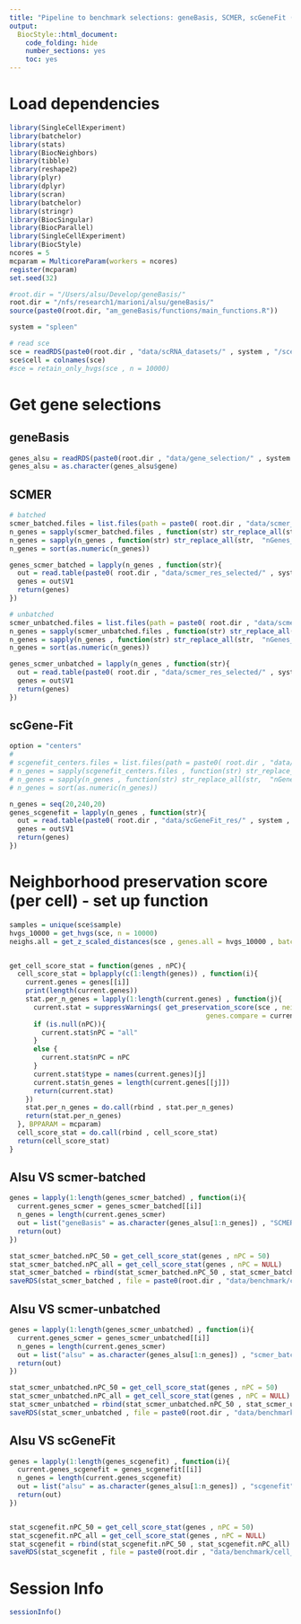 ```yaml
---
title: "Pipeline to benchmark selections: geneBasis, SCMER, scGeneFit (marker selection) for cell score"
output:
  BiocStyle::html_document:
    code_folding: hide
    number_sections: yes
    toc: yes  
---
```

# Load dependencies

```r


library(SingleCellExperiment)
library(batchelor)
library(stats)
library(BiocNeighbors)
library(tibble)
library(reshape2)
library(plyr)
library(dplyr)
library(scran)
library(batchelor)
library(stringr)
library(BiocSingular)
library(BiocParallel)
library(SingleCellExperiment)
library(BiocStyle)
ncores = 5
mcparam = MulticoreParam(workers = ncores)
register(mcparam)
set.seed(32)

#root.dir = "/Users/alsu/Develop/geneBasis/"
root.dir = "/nfs/research1/marioni/alsu/geneBasis/"
source(paste0(root.dir, "am_geneBasis/functions/main_functions.R"))

system = "spleen"

# read sce 
sce = readRDS(paste0(root.dir , "data/scRNA_datasets/" , system , "/sce_" , system , ".Rds"))
sce$cell = colnames(sce)
#sce = retain_only_hvgs(sce , n = 10000)

```



# Get gene selections

## geneBasis

```r

genes_alsu = readRDS(paste0(root.dir , "data/gene_selection/" , system , "/" , "gene_selection.Rds"))
genes_alsu = as.character(genes_alsu$gene)

```

## SCMER

```r


# batched
scmer_batched.files = list.files(path = paste0( root.dir , "data/scmer_res_selected/" , system , "/batched/" ))
n_genes = sapply(scmer_batched.files , function(str) str_replace_all(str,  ".txt" , ""))
n_genes = sapply(n_genes , function(str) str_replace_all(str,  "nGenes_" , ""))
n_genes = sort(as.numeric(n_genes))

genes_scmer_batched = lapply(n_genes , function(str){
  out = read.table(paste0( root.dir , "data/scmer_res_selected/" , system , "/batched/nGenes_" , str , ".txt") , header = F)
  genes = out$V1
  return(genes)
})

# unbatched
scmer_unbatched.files = list.files(path = paste0( root.dir , "data/scmer_res_selected/" , system , "/unbatched/" ))
n_genes = sapply(scmer_unbatched.files , function(str) str_replace_all(str,  ".txt" , ""))
n_genes = sapply(n_genes , function(str) str_replace_all(str,  "nGenes_" , ""))
n_genes = sort(as.numeric(n_genes))

genes_scmer_unbatched = lapply(n_genes , function(str){
  out = read.table(paste0( root.dir , "data/scmer_res_selected/" , system , "/unbatched/nGenes_" , str , ".txt") , header = F)
  genes = out$V1
  return(genes)
})


```

## scGene-Fit

```r


option = "centers"
# 
# scgenefit_centers.files = list.files(path = paste0( root.dir , "data/scGeneFit_res/" , system , "/" , option , "/" ))
# n_genes = sapply(scgenefit_centers.files , function(str) str_replace_all(str,  ".txt" , ""))
# n_genes = sapply(n_genes , function(str) str_replace_all(str,  "nGenes_" , ""))
# n_genes = sort(as.numeric(n_genes))

n_genes = seq(20,240,20)
genes_scgenefit = lapply(n_genes , function(str){
  out = read.table(paste0( root.dir , "data/scGeneFit_res/" , system , "/" , option , "/nGenes_" , str , ".txt") , header = F)
  genes = out$V1
  return(genes)
})


```

# Neighborhood preservation score (per cell) - set up function

```r


samples = unique(sce$sample)
hvgs_10000 = get_hvgs(sce, n = 10000)
neighs.all = get_z_scaled_distances(sce , genes.all = hvgs_10000 , batch = "sample", n.neigh = 5 , nPC.all = 50)


get_cell_score_stat = function(genes , nPC){
  cell_score_stat = bplapply(c(1:length(genes)) , function(i){
    current.genes = genes[[i]]
    print(length(current.genes))
    stat.per_n_genes = lapply(1:length(current.genes) , function(j){
      current.stat = suppressWarnings( get_preservation_score(sce , neighs.all = neighs.all ,  genes.all = hvgs_10000, 
                                                 genes.compare = current.genes[[j]], batch = "sample" ,n.neigh = 5 , nPC.all = 50 , nPC.compare = nPC) )
      if (is.null(nPC)){
        current.stat$nPC = "all"
      }
      else {
        current.stat$nPC = nPC
      }
      current.stat$type = names(current.genes)[j]
      current.stat$n_genes = length(current.genes[[j]])
      return(current.stat)
    })
    stat.per_n_genes = do.call(rbind , stat.per_n_genes)
    return(stat.per_n_genes)
  }, BPPARAM = mcparam)
  cell_score_stat = do.call(rbind , cell_score_stat)
  return(cell_score_stat)
}

```

## Alsu VS scmer-batched

```r


genes = lapply(1:length(genes_scmer_batched) , function(i){
  current.genes_scmer = genes_scmer_batched[[i]]
  n_genes = length(current.genes_scmer)
  out = list("geneBasis" = as.character(genes_alsu[1:n_genes]) , "SCMER" = as.character(current.genes_scmer) , "hvgs" = as.character(get_hvgs(sce,n=n_genes)))
  return(out)
})

stat_scmer_batched.nPC_50 = get_cell_score_stat(genes , nPC = 50)
stat_scmer_batched.nPC_all = get_cell_score_stat(genes , nPC = NULL)
stat_scmer_batched = rbind(stat_scmer_batched.nPC_50 , stat_scmer_batched.nPC_all)
saveRDS(stat_scmer_batched , file = paste0(root.dir , "data/benchmark/cell_score/" , system , "/cell_score__scmer_batched.Rds"))


```

## Alsu VS scmer-unbatched

```r


genes = lapply(1:length(genes_scmer_unbatched) , function(i){
  current.genes_scmer = genes_scmer_unbatched[[i]]
  n_genes = length(current.genes_scmer)
  out = list("alsu" = as.character(genes_alsu[1:n_genes]) , "scmer_batched" = as.character(current.genes_scmer) , "hvgs" = as.character(get_hvgs(sce,n=n_genes)))
  return(out)
})

stat_scmer_unbatched.nPC_50 = get_cell_score_stat(genes , nPC = 50)
stat_scmer_unbatched.nPC_all = get_cell_score_stat(genes , nPC = NULL)
stat_scmer_unbatched = rbind(stat_scmer_unbatched.nPC_50 , stat_scmer_unbatched.nPC_all)
saveRDS(stat_scmer_unbatched , file = paste0(root.dir , "data/benchmark/cell_score/" , system , "/cell_score__scmer_unbatched.Rds"))


```

## Alsu VS scGeneFit

```r


genes = lapply(1:length(genes_scgenefit) , function(i){
  current.genes_scgenefit = genes_scgenefit[[i]]
  n_genes = length(current.genes_scgenefit)
  out = list("alsu" = as.character(genes_alsu[1:n_genes]) , "scgenefit" = as.character(current.genes_scgenefit) , "hvgs" = as.character(get_hvgs(sce , n_genes)), "random" = sample(rownames(sce) , n_genes))
  return(out)
})


stat_scgenefit.nPC_50 = get_cell_score_stat(genes , nPC = 50)
stat_scgenefit.nPC_all = get_cell_score_stat(genes , nPC = NULL)
stat_scgenefit = rbind(stat_scgenefit.nPC_50 , stat_scgenefit.nPC_all)
saveRDS(stat_scgenefit , file = paste0(root.dir , "data/benchmark/cell_score/" , system , "/cell_score__scgenefit.Rds"))


```



# Session Info

```r
sessionInfo()
```
